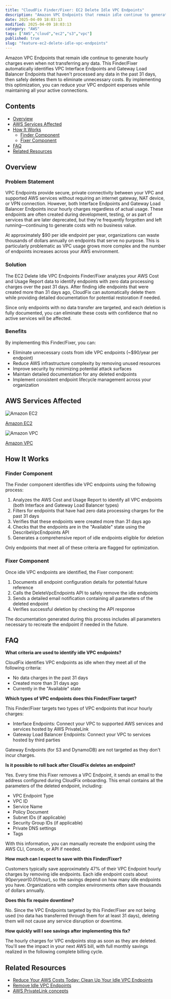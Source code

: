 ```yaml
---
title: "CloudFix Finder/Fixer: EC2 Delete Idle VPC Endpoints"
description: "Amazon VPC Endpoints that remain idle continue to generate hourly charges even when not transferring any data. This Finder/Fixer automatically identifies VPC In..."
date: 2025-04-09 18:03:13
modified: 2025-04-09 18:03:13
category: "AWS"
tags: ["AWS","cloud","ec2","s3","vpc"]
published: true
slug: "feature-ec2-delete-idle-vpc-endpoints"
---
```


Amazon VPC Endpoints that remain idle continue to generate hourly charges even when not transferring any data. This Finder/Fixer automatically identifies VPC Interface Endpoints and Gateway Load Balancer Endpoints that haven't processed any data in the past 31 days, then safely deletes them to eliminate unnecessary costs. By implementing this optimization, you can reduce your VPC endpoint expenses while maintaining all your active connections.

## Contents

-   [Overview](#overview)
-   [AWS Services Affected](#aws-services-affected)
-   [How It Works](#how-it-works)
    -   [Finder Component](#finder-component)
    -   [Fixer Component](#fixer-component)
-   [FAQ](#faq)
-   [Related Resources](#related-resources)

## Overview

### Problem Statement

VPC Endpoints provide secure, private connectivity between your VPC and supported AWS services without requiring an internet gateway, NAT device, or VPN connection. However, both Interface Endpoints and Gateway Load Balancer Endpoints incur hourly charges regardless of actual usage. These endpoints are often created during development, testing, or as part of services that are later deprecated, but they're frequently forgotten and left running—continuing to generate costs with no business value.

At approximately $90 per idle endpoint per year, organizations can waste thousands of dollars annually on endpoints that serve no purpose. This is particularly problematic as VPC usage grows more complex and the number of endpoints increases across your AWS environment.

### Solution

The EC2 Delete Idle VPC Endpoints Finder/Fixer analyzes your AWS Cost and Usage Report data to identify endpoints with zero data processing charges over the past 31 days. After finding idle endpoints that were created more than 31 days ago, CloudFix can automatically delete them while providing detailed documentation for potential restoration if needed.

Since only endpoints with no data transfer are targeted, and each deletion is fully documented, you can eliminate these costs with confidence that no active services will be affected.

### Benefits

By implementing this Finder/Fixer, you can:

-   Eliminate unnecessary costs from idle VPC endpoints (~$90/year per endpoint)
-   Reduce AWS infrastructure complexity by removing unused resources
-   Improve security by minimizing potential attack surfaces
-   Maintain detailed documentation for any deleted endpoints
-   Implement consistent endpoint lifecycle management across your organization

## AWS Services Affected

![Amazon EC2](/media/uploads/EC2.svg)

[Amazon EC2](https://docs.aws.amazon.com/AWSEC2/latest/UserGuide/concepts.html)

![Amazon VPC](/media/uploads/Virtual-Private-Cloud.svg)

[Amazon VPC](https://docs.aws.amazon.com/vpc/latest/userguide/what-is-amazon-vpc.html)

## How It Works

### Finder Component

The Finder component identifies idle VPC endpoints using the following process:

1.  Analyzes the AWS Cost and Usage Report to identify all VPC endpoints (both Interface and Gateway Load Balancer types)
2.  Filters for endpoints that have had zero data processing charges for the past 31 days
3.  Verifies that these endpoints were created more than 31 days ago
4.  Checks that the endpoints are in the "Available" state using the DescribeVpcEndpoints API
5.  Generates a comprehensive report of idle endpoints eligible for deletion

Only endpoints that meet all of these criteria are flagged for optimization.

### Fixer Component

Once idle VPC endpoints are identified, the Fixer component:

1.  Documents all endpoint configuration details for potential future reference
2.  Calls the DeleteVpcEndpoints API to safely remove the idle endpoints
3.  Sends a detailed email notification containing all parameters of the deleted endpoint
4.  Verifies successful deletion by checking the API response

The documentation generated during this process includes all parameters necessary to recreate the endpoint if needed in the future.

## FAQ

**What criteria are used to identify idle VPC endpoints?**

CloudFix identifies VPC endpoints as idle when they meet all of the following criteria:

-   No data charges in the past 31 days
-   Created more than 31 days ago
-   Currently in the "Available" state

**Which types of VPC endpoints does this Finder/Fixer target?**

This Finder/Fixer targets two types of VPC endpoints that incur hourly charges:

-   Interface Endpoints: Connect your VPC to supported AWS services and services hosted by AWS PrivateLink
-   Gateway Load Balancer Endpoints: Connect your VPC to services hosted by third parties

Gateway Endpoints (for S3 and DynamoDB) are not targeted as they don't incur charges.

**Is it possible to roll back after CloudFix deletes an endpoint?**

Yes. Every time this Fixer removes a VPC Endpoint, it sends an email to the address configured during CloudFix onboarding. This email contains all the parameters of the deleted endpoint, including:

-   VPC Endpoint Type
-   VPC ID
-   Service Name
-   Policy Document
-   Subnet IDs (if applicable)
-   Security Group IDs (if applicable)
-   Private DNS settings
-   Tags

With this information, you can manually recreate the endpoint using the AWS CLI, Console, or API if needed.

**How much can I expect to save with this Finder/Fixer?**

Customers typically save approximately 47% of their VPC Endpoint hourly charges by removing idle endpoints. Each idle endpoint costs about $90 per year ($0.01/hour), so the savings depend on how many idle endpoints you have. Organizations with complex environments often save thousands of dollars annually.

**Does this fix require downtime?**

No. Since the VPC Endpoints targeted by this Finder/Fixer are not being used (no data has transferred through them for at least 31 days), deleting them will not cause any service disruption or downtime.

**How quickly will I see savings after implementing this fix?**

The hourly charges for VPC endpoints stop as soon as they are deleted. You'll see the impact in your next AWS bill, with full monthly savings realized in the following complete billing cycle.

## Related Resources

-   [Reduce Your AWS Costs Today: Clean Up Your Idle VPC Endpoints](/blog/eliminating-idle-vpc-endpoints-achieve-aws-cost-savings/)
-   [Remove Idle VPC Endpoints](https://support.cloudfix.com/article/17081-remove-idle-vpc-endpoints)
-   [AWS PrivateLink concepts](https://docs.aws.amazon.com/vpc/latest/privatelink/concepts.html)
